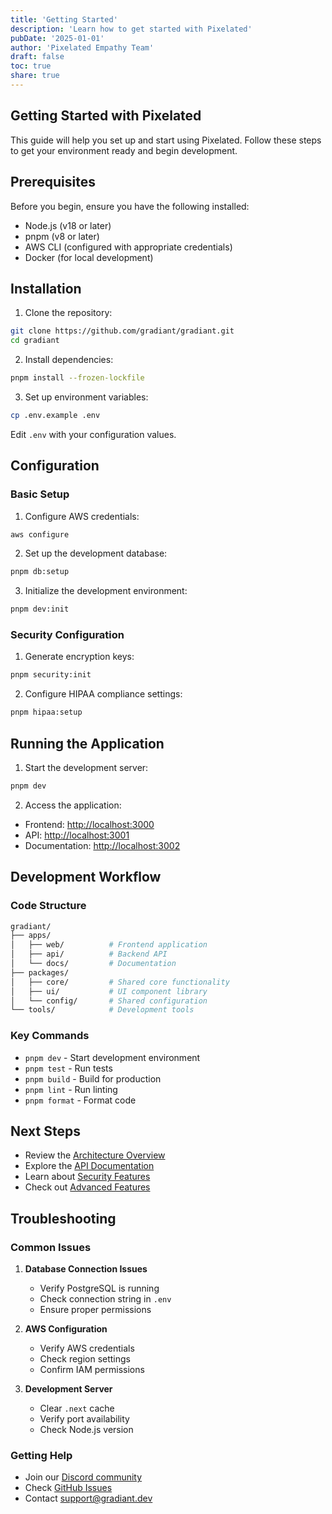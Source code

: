 ```yaml
---
title: 'Getting Started'
description: 'Learn how to get started with Pixelated'
pubDate: '2025-01-01'
author: 'Pixelated Empathy Team'
draft: false
toc: true
share: true
---
```


## Getting Started with Pixelated

This guide will help you set up and start using Pixelated. Follow these steps to get your environment ready and begin development.

## Prerequisites

Before you begin, ensure you have the following installed:

- Node.js (v18 or later)
- pnpm (v8 or later)
- AWS CLI (configured with appropriate credentials)
- Docker (for local development)

## Installation

1. Clone the repository:

```bash
git clone https://github.com/gradiant/gradiant.git
cd gradiant
```

2. Install dependencies:

```bash
pnpm install --frozen-lockfile
```

3. Set up environment variables:

```bash
cp .env.example .env
```

Edit `.env` with your configuration values.

## Configuration

### Basic Setup

1. Configure AWS credentials:

```bash
aws configure
```

2. Set up the development database:

```bash
pnpm db:setup
```

3. Initialize the development environment:

```bash
pnpm dev:init
```

### Security Configuration

1. Generate encryption keys:

```bash
pnpm security:init
```

2. Configure HIPAA compliance settings:

```bash
pnpm hipaa:setup
```

## Running the Application

1. Start the development server:

```bash
pnpm dev
```

2. Access the application:

- Frontend: [http://localhost:3000](http://localhost:3000)
- API: [http://localhost:3001](http://localhost:3001)
- Documentation: [http://localhost:3002](http://localhost:3002)

## Development Workflow

### Code Structure

```bash
gradiant/
├── apps/
│   ├── web/          # Frontend application
│   ├── api/          # Backend API
│   └── docs/         # Documentation
├── packages/
│   ├── core/         # Shared core functionality
│   ├── ui/           # UI component library
│   └── config/       # Shared configuration
└── tools/            # Development tools
```

### Key Commands

- `pnpm dev` - Start development environment
- `pnpm test` - Run tests
- `pnpm build` - Build for production
- `pnpm lint` - Run linting
- `pnpm format` - Format code

## Next Steps

- Review the [Architecture Overview](/docs/architecture)
- Explore the [API Documentation](/api/overview)
- Learn about [Security Features](/docs/security)
- Check out [Advanced Features](/docs/advanced-features)

## Troubleshooting

### Common Issues

1. **Database Connection Issues**
   - Verify PostgreSQL is running
   - Check connection string in `.env`
   - Ensure proper permissions

2. **AWS Configuration**
   - Verify AWS credentials
   - Check region settings
   - Confirm IAM permissions

3. **Development Server**
   - Clear `.next` cache
   - Verify port availability
   - Check Node.js version

### Getting Help

- Join our [Discord community](https://discord.gg/gradiant)
- Check [GitHub Issues](https://github.com/gradiant/issues)
- Contact [support@gradiant.dev](mailto:support@gradiant.dev)
